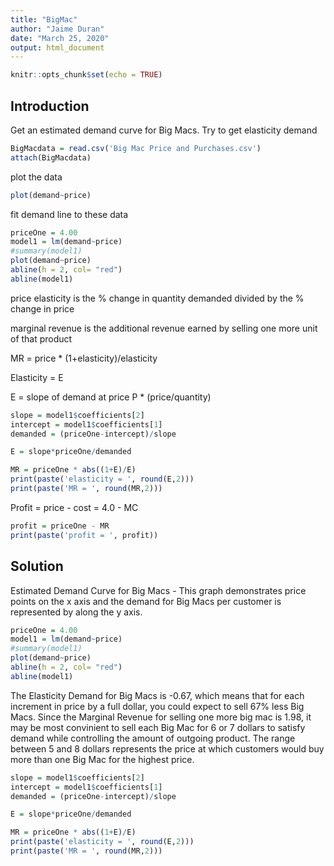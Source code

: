 ---
title: "BigMac"
author: "Jaime Duran"
date: "March 25, 2020"
output: html_document
---

```{r setup, include=FALSE}
knitr::opts_chunk$set(echo = TRUE)
```

## Introduction
Get an estimated demand curve for Big Macs. Try to get elasticity demand

```{r}
BigMacdata = read.csv('Big Mac Price and Purchases.csv') 
attach(BigMacdata)
```

plot the data 

```{r}
plot(demand~price)

```

fit demand line to these data

```{r}
priceOne = 4.00
model1 = lm(demand~price)
#summary(model1)
plot(demand~price)
abline(h = 2, col= "red")
abline(model1)

```

price elasticity is the % change in quantity demanded divided by the % change in price 

marginal revenue is the additional revenue earned by selling one more unit of that product

MR = price * (1+elasticity)/elasticity

Elasticity = E

E = slope of demand at price P * (price/quantity)

```{r}
slope = model1$coefficients[2]
intercept = model1$coefficients[1]
demanded = (priceOne-intercept)/slope

E = slope*priceOne/demanded

MR = priceOne * abs((1+E)/E)
print(paste('elasticity = ', round(E,2)))
print(paste('MR = ', round(MR,2)))

```

Profit = price - cost = 4.0 - MC
```{r}
profit = priceOne - MR
print(paste('profit = ', profit))

```

## Solution
Estimated Demand Curve for Big Macs
- This graph demonstrates price points on the x axis and the demand for Big Macs per customer is represented by along the y axis. 

```{r}
priceOne = 4.00
model1 = lm(demand~price)
#summary(model1)
plot(demand~price)
abline(h = 2, col= "red")
abline(model1)
```


The Elasticity Demand for Big Macs is -0.67, which means that for each increment in price by a full dollar, you could expect to sell 67% less Big Macs. Since the Marginal Revenue for selling one more big mac is 1.98, it may be most convinient to sell each Big Mac for 6 or 7 dollars to satisfy demand while controlling the amount of outgoing product. The range between 5 and 8 dollars represents the price at which customers would buy more than one Big Mac for the highest price.


```{r}
slope = model1$coefficients[2]
intercept = model1$coefficients[1]
demanded = (priceOne-intercept)/slope

E = slope*priceOne/demanded

MR = priceOne * abs((1+E)/E)
print(paste('elasticity = ', round(E,2)))
print(paste('MR = ', round(MR,2)))
```


